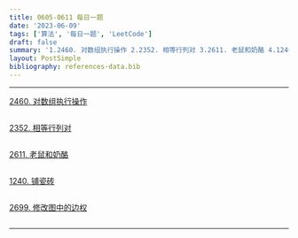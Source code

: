 ```yaml
---
title: 0605-0611 每日一题
date: '2023-06-09'
tags: ['算法', '每日一题', 'LeetCode']
draft: false
summary: '1.2460. 对数组执行操作 2.2352. 相等行列对 3.2611. 老鼠和奶酪 4.1240. 铺瓷砖 5.2699. 修改图中的边权'
layout: PostSimple
bibliography: references-data.bib
---
```


---

[2460. 对数组执行操作](https://leetcode.cn/problems/apply-operations-to-an-array/)

```js

```

[2352. 相等行列对](https://leetcode.cn/problems/equal-row-and-column-pairs/)

```js

```

[2611. 老鼠和奶酪](https://leetcode.cn/problems/mice-and-cheese/)

```js

```

[1240. 铺瓷砖](https://leetcode.cn/problems/tiling-a-rectangle-with-the-fewest-squares/)

```js

```

[2699. 修改图中的边权](https://leetcode.cn/problems/modify-graph-edge-weights/)

```js

```

---
